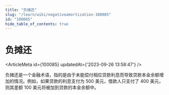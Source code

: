```yaml
---
title: "负摊还"
slug: "/learn/wiki/negativeamortization-100085"
id: "100085"
hide_table_of_contents: true
---
```



# 负摊还

<ArticleMeta id={100085} updatedAt={'2023-09-26 13:58:47'} />
<div className='border-solid border-b border-t-0 my-4 border-[var(--ifm-color-gray-300)]' />

负摊还是一个金融术语，指的是由于未能偿付相应贷款利息而导致贷款本金余额增加的情况。例如，如果贷款的利息支付为 500 美元，借款人只支付了 400 美元，则其差额 100 美元将被加到贷款的本金余额中。
